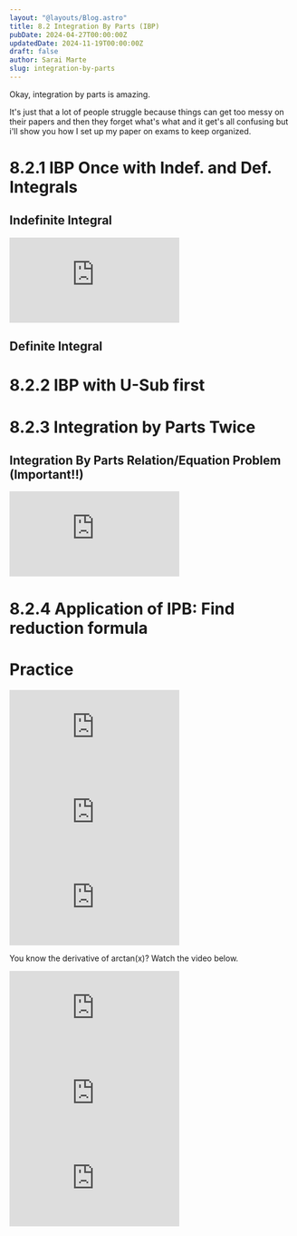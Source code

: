 ```yaml
---
layout: "@layouts/Blog.astro"
title: 8.2 Integration By Parts (IBP)
pubDate: 2024-04-27T00:00:00Z
updatedDate: 2024-11-19T00:00:00Z
draft: false
author: Sarai Marte
slug: integration-by-parts
---
```


Okay, integration by parts is amazing.

It's just that a lot of people struggle because things can get too messy on their papers and then they forget what's what and it get's all confusing but i'll show you how I set up my paper on exams to keep organized.

# 8.2.1 IBP Once  with Indef. and Def. Integrals

## Indefinite Integral 

<Latex formula = "\int x e^{x} \, dx"/>

<iframe src="https://www.youtube.com/embed/M1RolHxBNl8?si=NLaJupGzrU6LcomR" title="YouTube video player" frameborder="0" allow="accelerometer; autoplay; clipboard-write; encrypted-media; gyroscope; picture-in-picture; web-share" referrerpolicy="strict-origin-when-cross-origin" allowfullscreen></iframe>

## Definite Integral 

# 8.2.2 IBP with U-Sub first

# 8.2.3 Integration by Parts Twice 

## Integration By Parts Relation/Equation Problem (Important!!)

<iframe src="https://www.youtube.com/embed/KPHXKkxIMh8?si=Hg4HgxMn0z69t5-Z" title="YouTube video player" frameborder="0" allow="accelerometer; autoplay; clipboard-write; encrypted-media; gyroscope; picture-in-picture; web-share" referrerpolicy="strict-origin-when-cross-origin" allowfullscreen></iframe>

# 8.2.4 Application of IPB: Find reduction formula 

# Practice

<Problem n = "2">
<Latex formula = "\int x \cos(2x) \, dx"/>
</Problem>
<Solution>
<Latex formula = "\frac{1}{2} x \sin(2x) + \frac{1}{4} \cos(2x) + C"/>
<iframe src="https://www.youtube.com/embed/IsOOklPXenk?si=hAUrZLwSXb51IlBF" title="YouTube video player" frameborder="0" allow="accelerometer; autoplay; clipboard-write; encrypted-media; gyroscope; picture-in-picture; web-share" referrerpolicy="strict-origin-when-cross-origin" allowfullscreen></iframe>
</Solution>

<Problem n = "3">
<Latex formula = "\int x^2 e^{(3x-5)} \, dx"/>
</Problem>
<Solution>
<Latex formula = "\frac{1}{3} e^{(3x-5)} \left[ x^2 - \frac{2}{3} x + \frac{2}{9} \right] + C"/>
<iframe src="https://www.youtube.com/embed/pLt9tn5fxLU?si=9twNM4W2GA6tRAQQ" title="YouTube video player" frameborder="0" allow="accelerometer; autoplay; clipboard-write; encrypted-media; gyroscope; picture-in-picture; web-share" referrerpolicy="strict-origin-when-cross-origin" allowfullscreen></iframe>
</Solution>

<Problem n = "4">
<Latex formula = "\int \tan^{-1}(x) \, dx"/>
</Problem>
<Solution>
<Latex formula = "\tan^{-1}(x) x - \frac{1}{2} \ln|1+x^2| + C"/>
<iframe src="https://www.youtube.com/embed/gDPHD69imMY?si=CzTWy_CdbQuUEj81" title="YouTube video player" frameborder="0" allow="accelerometer; autoplay; clipboard-write; encrypted-media; gyroscope; picture-in-picture; web-share" referrerpolicy="strict-origin-when-cross-origin" allowfullscreen></iframe>

You know the derivative of arctan(x)? Watch the video below.

<iframe src="https://www.youtube.com/embed/n_nnlZalj1w?si=zrh5FwUHLnCc_Qcd" title="YouTube video player" frameborder="0" allow="accelerometer; autoplay; clipboard-write; encrypted-media; gyroscope; picture-in-picture; web-share" referrerpolicy="strict-origin-when-cross-origin" allowfullscreen></iframe>
</Solution>


<Problem n = "5">
<Latex formula = "\int \ln(x) \, dx"/>
</Problem>
<Solution>
<Latex formula = "x \ln(x) - x + C"/>
</Solution>


<Problem n = "6">
<Latex formula = "\int \ln(x) \sqrt{x} \, dx"/>
</Problem>
<Solution>
<Latex formula = "\frac{2}{3} \ln(x)^{\frac{3}{2}} - \frac{4}{9} x^{\frac{3}{2}} + C"/>
</Solution>

<Problem n = "7">
<Latex formula = "\int \sin(\sqrt{x}) \, dx"/>
</Problem>
<Solution>
<Latex formula = "-2\sqrt{x} \cos(\sqrt{x}) + 2\sin(\sqrt{x}) + C"/>
</Solution>


<Problem n = "8">
<Latex formula = "\int e^{4x} \cos(x) \, dx"/>
</Problem>
<Solution>
<Latex formula = "\frac{1}{17} e^{4x} \sin(x) + \frac{4}{17} e^{4x} \cos(x) + C"/>
</Solution>


<Problem n = "9">
<Latex formula = "\int_{1}^{e} \frac{\ln^2(x)}{x^4} \, dx"/>
</Problem>
<Solution>
<Latex formula = "\frac{2e^{3} - 17}{27e^{3}}"/>
</Solution>

<Problem n = "10">
<Latex formula = "\int \cos(3x) \cos(7x) \, dx"/>
</Problem>
<Solution>
<Latex formula = "\frac{7 \cos(3x) \sin(7x)}{40} - \frac{3 \sin(3x) \cos(7x)}{40} + C"/>
</Solution>


<Problem n = "11">
<Latex formula = "\int \frac{\ln(x)}{x^4} \, dx"/>
</Problem>
<Solution>
<Latex formula = "\frac{1}{3x^3} \left[ -\ln(x) - \frac{1}{3} \right] + C"/>
<iframe  src="https://www.youtube.com/embed/wEzGew21pT4?si=CTbbvNrBxIjVlVuW" title="YouTube video player" frameborder="0" allow="accelerometer; autoplay; clipboard-write; encrypted-media; gyroscope; picture-in-picture; web-share" referrerpolicy="strict-origin-when-cross-origin" allowfullscreen></iframe>
</Solution>

<Problem n = "12">
<Latex formula = "\int 5x e^{(8x+1)} \, dx"/>
</Problem>
<Solution>
<Latex formula = "\frac{5}{8} e^{(8x+1)} \left[x - \frac{1}{8}\right] + C"/>
<iframe  src="https://www.youtube.com/embed/kNrAhNFhJUU?si=_DNdAhrgnXLg3KzC" title="YouTube video player" frameborder="0" allow="accelerometer; autoplay; clipboard-write; encrypted-media; gyroscope; picture-in-picture; web-share" referrerpolicy="strict-origin-when-cross-origin" allowfullscreen></iframe>
</Solution>




